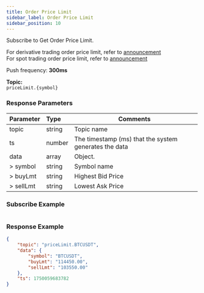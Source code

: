 ```yaml
---
title: Order Price Limit
sidebar_label: Order Price Limit
sidebar_position: 10
---
```


Subscribe to Get Order Price Limit.

For derivative trading order price limit, refer to <a href="https://announcements.bybit.com/en/article/adjustments-to-bybit-s-derivative-trading-limit-order-mechanism-blt469228de1902fff6/">announcement</a><br>
For spot trading order price limit, refer to <a href="https://announcements.bybit.com/en/article/title-adjustments-to-bybit-s-spot-trading-limit-order-mechanism-blt786c0c5abf865983/">announcement</a><br>


Push frequency: **300ms**

**Topic:**<br/>
`priceLimit.{symbol}`<br/>

### Response Parameters
| Parameter | Type | Comments|
|:----- |:-----|----- |
|topic |string |Topic name |
|ts |number |The timestamp (ms) that the system generates the data |
|data |array |Object. |
|> symbol |string |Symbol name |
|> buyLmt |string |Highest Bid Price |
|> sellLmt |string |Lowest Ask Price |

### Subscribe Example

```python

```

### Response Example

```json
{
    "topic": "priceLimit.BTCUSDT",
    "data": {
        "symbol": "BTCUSDT",
        "buyLmt": "114450.00",
        "sellLmt": "103550.00"
    },
    "ts": 1750059683782
}
```
